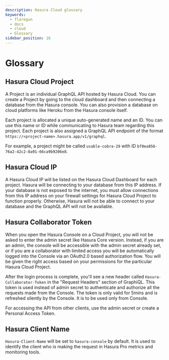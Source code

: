```yaml
---
description: Hasura Cloud glossary
keywords:
  - flaregun
  - docs
  - cloud
  - Glossary
sidebar_position: 16
---
```


# Glossary

## Hasura Cloud Project

A Project is an individual GraphQL API hosted by Hasura Cloud. You can create a Project by going to the cloud dashboard and then connecting a database from the Hasura console. You can also provision a database on cloud platforms like Heroku from the Hasura console itself.

Each project is allocated a unique auto-generated name and an ID. You can use this name or ID while communicating to Hasura team regarding this project. Each project is also assigned a GraphQL API endpoint of the format `https://<project-name>.hasura.app/v1/graphql`.

For example, a project might be called `usable-cobra-29` with ID `bf0ea856-76a2-42c2-8a91-66ca9b9206e8`.

## Hasura Cloud IP

A Hasura Cloud IP will be listed on the Hasura Cloud Dashboard for each project. Hasura will be connecting to your database from this IP address. If your database is not exposed to the internet, you must allow connections from this IP address on your firewall settings for Hasura Cloud Project to function properly. Otherwise, Hasura will not be able to connect to your database and the GraphQL API will not be available.

## Hasura Collaborator Token

When you open the Hasura Console on a Cloud Project, you will not be asked to enter the admin secret like Hasura Core version. Instead, if you are an admin, the console will be accessible with the admin secret already set, or if you are a collaborator with limited access you will be automatically logged into the Console via an OAuth2.0 based authorization flow. You will be given the right access based on your permissions for the particular Hasura Cloud Project.

After the login process is complete, you'll see a new header called `Hasura-Collaborator-Token` in the "Request Headers" section of GraphiQL. This token is used instead of admin secret to authenticate and authorize all the requests made from the Console. The token is only valid for 5mins and is refreshed silently by the Console. It is to be used only from Console.

For accessing the API from other clients, use the admin secret or create a Personal Access Token.

## Hasura Client Name

`Hasura-Client-Name` will be set to `hasura-console` by default. It is used to identify the client who is making the request in Hasura Pro metrics and monitoring tools.
